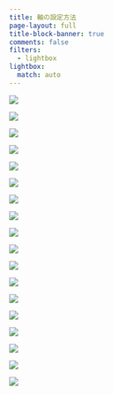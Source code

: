 ```yaml
---
title: 軸の設定方法
page-layout: full
title-block-banner: true
comments: false
filters:
  - lightbox
lightbox:
  match: auto
---
```


::: {layout-ncol=3}
![](slides/slides041.jpg){group="slides"}

![](slides/slides042.jpg){group="slides"}

![](slides/slides043.jpg){group="slides"}

![](slides/slides044.jpg){group="slides"}

![](slides/slides045.jpg){group="slides"}

![](slides/slides046.jpg){group="slides"}

![](slides/slides047.jpg){group="slides"}

![](slides/slides048.jpg){group="slides"}

![](slides/slides049.jpg){group="slides"}

![](slides/slides050.jpg){group="slides"}

![](slides/slides051.jpg){group="slides"}

![](slides/slides052.jpg){group="slides"}

![](slides/slides053.jpg){group="slides"}

![](slides/slides054.jpg){group="slides"}

![](slides/slides055.jpg){group="slides"}

![](slides/slides056.jpg){group="slides"}

![](slides/slides057.jpg){group="slides"}

![](slides/slides058.jpg){group="slides"}
:::

